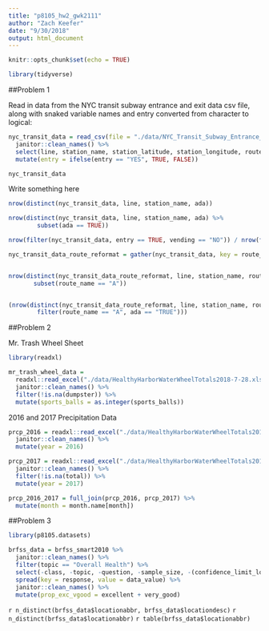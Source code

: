 ```yaml
---
title: "p8105_hw2_gwk2111"
author: "Zach Keefer"
date: "9/30/2018"
output: html_document
---
```


```r
knitr::opts_chunk$set(echo = TRUE)

library(tidyverse)
```

##Problem 1

Read in data from the NYC transit subway entrance and exit data csv file, along with snaked variable names and entry converted from character to logical:

```r
nyc_transit_data = read_csv(file = "./data/NYC_Transit_Subway_Entrance_And_Exit_Data.csv") %>% 
  janitor::clean_names() %>% 
  select(line, station_name, station_latitude, station_longitude, route1:route11, entrance_type, entry, vending, ada) %>% 
  mutate(entry = ifelse(entry == "YES", TRUE, FALSE))

nyc_transit_data
```

Write something here

```r
nrow(distinct(nyc_transit_data, line, station_name, ada))

nrow(distinct(nyc_transit_data, line, station_name, ada) %>% 
        subset(ada == TRUE))

nrow(filter(nyc_transit_data, entry == TRUE, vending == "NO")) / nrow(filter(nyc_transit_data, vending == "NO"))
```

```r
nyc_transit_data_route_reformat = gather(nyc_transit_data, key = route_number, value = route_name, route1:route11)


nrow(distinct(nyc_transit_data_route_reformat, line, station_name, route_name) %>% 
       subset(route_name == "A"))


(nrow(distinct(nyc_transit_data_route_reformat, line, station_name, route_name, ada) %>% 
        filter(route_name == "A", ada == "TRUE")))
```

##Problem 2

Mr. Trash Wheel Sheet
```r
library(readxl)

mr_trash_wheel_data = 
  readxl::read_excel("./data/HealthyHarborWaterWheelTotals2018-7-28.xlsx", sheet = "Mr. Trash Wheel", range = "A2:N258") %>% 
  janitor::clean_names() %>% 
  filter(!is.na(dumpster)) %>% 
  mutate(sports_balls = as.integer(sports_balls)) 
```

2016 and 2017 Precipitation Data
```r
prcp_2016 = readxl::read_excel("./data/HealthyHarborWaterWheelTotals2017-9-26.xlsx", sheet = "2016 Precipitation", range = "A2:B14") %>% 
  janitor::clean_names() %>%
  mutate(year = 2016)

prcp_2017 = readxl::read_excel("./data/HealthyHarborWaterWheelTotals2017-9-26.xlsx", sheet = "2017 Precipitation", range = "A2:B14") %>% 
  janitor::clean_names() %>%
  filter(!is.na(total)) %>% 
  mutate(year = 2017)

prcp_2016_2017 = full_join(prcp_2016, prcp_2017) %>% 
  mutate(month = month.name[month])
```


##Problem 3
```r
library(p8105.datasets)

brfss_data = brfss_smart2010 %>% 
  janitor::clean_names() %>%
  filter(topic == "Overall Health") %>% 
  select(-class, -topic, -question, -sample_size, -(confidence_limit_low:geo_location)) %>% 
  spread(key = response, value = data_value) %>% 
  janitor::clean_names() %>% 
  mutate(prop_exc_vgood = excellent + very_good)
```

`r n_distinct(brfss_data$locationabbr, brfss_data$locationdesc)`
`r n_distinct(brfss_data$locationabbr)`
`r table(brfss_data$locationabbr)`
